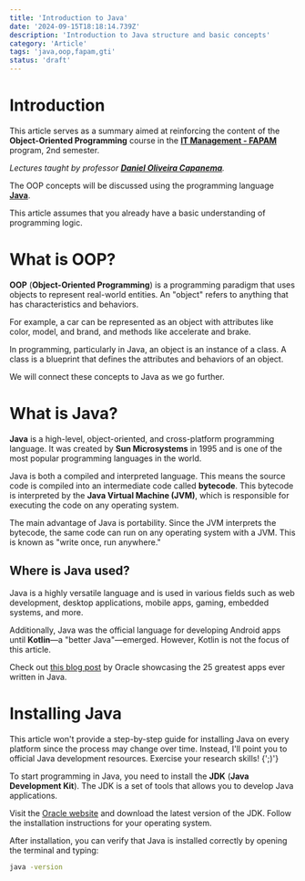 ```yaml
---
title: 'Introduction to Java'
date: '2024-09-15T18:18:14.739Z'
description: 'Introduction to Java structure and basic concepts'
category: 'Article'
tags: 'java,oop,fapam,gti'
status: 'draft'
---
```


# Introduction

This article serves as a summary aimed at reinforcing the content of the **Object-Oriented Programming** course in the [**IT Management - FAPAM**](https://www.fapam.edu.br/graduacao/project/gestao-de-t-i/) program, 2nd semester.

_Lectures taught by professor [**Daniel Oliveira Capanema**](https://www.linkedin.com/in/danielcapanema/)._

The OOP concepts will be discussed using the programming language [**Java**](https://www.java.com/en/).

<Tip>
This article assumes that you already have a basic understanding of programming logic.
</Tip>

# What is OOP?

**OOP** (**Object-Oriented Programming**) is a programming paradigm that uses objects to represent real-world entities. An "object" refers to anything that has characteristics and behaviors.

For example, a car can be represented as an object with attributes like color, model, and brand, and methods like accelerate and brake.

In programming, particularly in Java, an object is an instance of a class. A class is a blueprint that defines the attributes and behaviors of an object.

We will connect these concepts to Java as we go further.

# What is Java?

**Java** is a high-level, object-oriented, and cross-platform programming language. It was created by **Sun Microsystems** in 1995 and is one of the most popular programming languages in the world.

Java is both a compiled and interpreted language. This means the source code is compiled into an intermediate code called **bytecode**. This bytecode is interpreted by the **Java Virtual Machine (JVM)**, which is responsible for executing the code on any operating system.

The main advantage of Java is portability. Since the JVM interprets the bytecode, the same code can run on any operating system with a JVM. This is known as "write once, run anywhere."

## Where is Java used?

Java is a highly versatile language and is used in various fields such as web development, desktop applications, mobile apps, gaming, embedded systems, and more.

Additionally, Java was the official language for developing Android apps until **Kotlin**—a "better Java"—emerged. However, Kotlin is not the focus of this article.

Check out [this blog post](https://blogs.oracle.com/javamagazine/post/the-top-25-greatest-java-apps-ever-written) by Oracle showcasing the 25 greatest apps ever written in Java.

# Installing Java

<Warn>
This article won't provide a step-by-step guide for installing Java on every platform since the process may change over time. Instead, I'll point you to official Java development resources. Exercise your research skills! {';)'}
</Warn>

To start programming in Java, you need to install the **JDK** (**Java Development Kit**). The JDK is a set of tools that allows you to develop Java applications.

Visit the [Oracle website](https://www.oracle.com/java/technologies/downloads) and download the latest version of the JDK. Follow the installation instructions for your operating system.

After installation, you can verify that Java is installed correctly by opening the terminal and typing:

```bash
java -version
